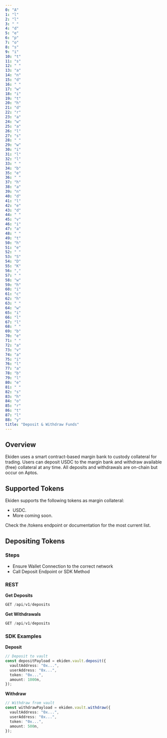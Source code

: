```yaml
---
0: "A"
1: "l"
2: "l"
3: " "
4: "d"
5: "e"
6: "p"
7: "o"
8: "s"
9: "i"
10: "t"
11: "s"
12: " "
13: "a"
14: "n"
15: "d"
16: " "
17: "w"
18: "i"
19: "t"
20: "h"
21: "d"
22: "r"
23: "a"
24: "w"
25: "a"
26: "l"
27: "s"
28: " "
29: "w"
30: "i"
31: "l"
32: "l"
33: " "
34: "b"
35: "e"
36: " "
37: "h"
38: "a"
39: "n"
40: "d"
41: "l"
42: "e"
43: "d"
44: " "
45: "v"
46: "i"
47: "a"
48: " "
49: "t"
50: "h"
51: "e"
52: " "
53: "S"
54: "D"
55: "K"
56: ","
57: " "
58: "w"
59: "h"
60: "i"
61: "c"
62: "h"
63: " "
64: "w"
65: "i"
66: "l"
67: "l"
68: " "
69: "b"
70: "e"
71: " "
72: "a"
73: "v"
74: "a"
75: "i"
76: "l"
77: "a"
78: "b"
79: "l"
80: "e"
81: " "
82: "s"
83: "h"
84: "o"
85: "r"
86: "t"
87: "l"
88: "y"
title: "Deposit & Withdraw Funds"
---
```


## Overview

Ekiden uses a smart contract-based margin bank to custody collateral for trading. Users can deposit USDC to the margin bank and withdraw available (free) collateral at any time. All deposits and withdrawals are on-chain but occur on Aptos. 

## Supported Tokens

Ekiden supports the following tokens as margin collateral:

- USDC.
- More coming soon. 

Check the /tokens endpoint or documentation for the most current list.

## Depositing Tokens

### Steps

- Ensure Wallet Connection to the correct network
- Call Deposit Endpoint or SDK Method

### REST

**Get Deposits**

```ts
GET /api/v1/deposits
```

**Get Withdrawals**

```typescript
GET /api/v1/deposits
```

### SDK Examples

**Deposit**

```typescript
// Deposit to vault
const depositPayload = ekiden.vault.deposit({
  vaultAddress: "0x...",
  userAddress: "0x...",
  token: "0x...",
  amount: 1000n,
});
```

**Withdraw**

```typescript
// Withdraw from vault
const withdrawPayload = ekiden.vault.withdraw({
  vaultAddress: "0x...",
  userAddress: "0x...",
  token: "0x...",
  amount: 500n,
});
```